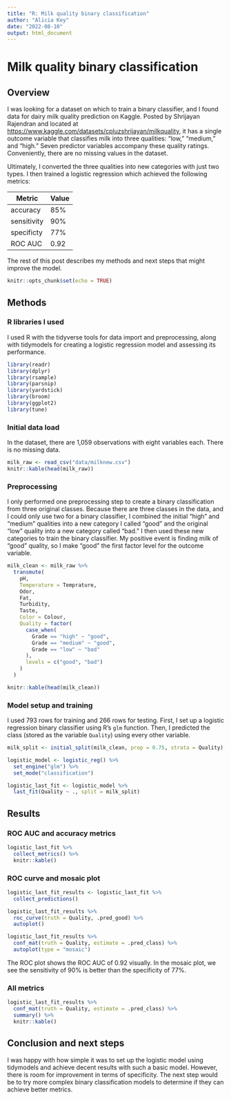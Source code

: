 ```yaml
---
title: "R: Milk quality binary classification"
author: "Alicia Key"
date: "2022-08-10"
output: html_document
---
```


# Milk quality binary classification

## Overview

I was looking for a dataset on which to train a binary classifier, and I found data for dairy milk quality prediction on Kaggle. Posted by Shrijayan Rajendran and located at [https://www.kaggle.com/datasets/cpluzshrijayan/milkquality](https://www.kaggle.com/datasets/cpluzshrijayan/milkquality), it has a single outcome variable that classifies milk into three qualities: "low," "medium," and "high." Seven predictor variables accompany these quality ratings. Conveniently, there are no missing values in the dataset.

Ultimately, I converted the three qualities into new categories with just two types. I then trained a logistic regression which achieved the following metrics:

| **Metric** | **Value** |
|---|---|
| accuracy | 85% |
| sensitivity | 90% |
| specificty | 77% |
| ROC AUC | 0.92 |

The rest of this post describes my methods and next steps that might improve the model.

```r
knitr::opts_chunk$set(echo = TRUE)
```

## Methods

### R libraries I used

I used R with the tidyverse tools for data import and preprocessing, along with tidymodels for creating a logistic regression model and assessing its performance.

```r
library(readr)
library(dplyr)
library(rsample)
library(parsnip)
library(yardstick)
library(broom)
library(ggplot2)
library(tune)
```

### Initial data load

In the dataset, there are 1,059 observations with eight variables each. There is no missing data.

```r
milk_raw <- read_csv("data/milknew.csv")
knitr::kable(head(milk_raw))
```

### Preprocessing

I only performed one preprocessing step to create a binary classification from three original classes. Because there are three classes in the data, and I could only use two for a binary classifier, I combined the initial "high" and "medium" qualities into a new category I called "good" and the original "low" quality into a new category called "bad." I then used these new categories to train the binary classifier. My positive event is finding milk of "good" quality, so I make "good" the first factor level for the outcome variable.

```r
milk_clean <- milk_raw %>%
  transmute(
    pH,
    Temperature = Temprature,
    Odor,
    Fat,
    Turbidity,
    Taste,
    Color = Colour,
    Quality = factor(
      case_when(
        Grade == "high" ~ "good",
        Grade == "medium" ~ "good",
        Grade == "low" ~ "bad"
      ),
      levels = c("good", "bad")
    )
  )

knitr::kable(head(milk_clean))
```

### Model setup and training

I used 793 rows for training and 266 rows for testing. First, I set up a logistic regression binary classifier using R's `glm` function. Then, I predicted the class (stored as the variable `Quality`) using every other variable.

```r
milk_split <- initial_split(milk_clean, prop = 0.75, strata = Quality)

logistic_model <- logistic_reg() %>%
  set_engine("glm") %>%
  set_mode("classification")

logistic_last_fit <- logistic_model %>%
  last_fit(Quality ~ ., split = milk_split)
```

## Results

### ROC AUC and accuracy metrics

```r
logistic_last_fit %>%
  collect_metrics() %>%
  knitr::kable()
```

### ROC curve and mosaic plot

```r
logistic_last_fit_results <- logistic_last_fit %>%
  collect_predictions()

logistic_last_fit_results %>%
  roc_curve(truth = Quality, .pred_good) %>%
  autoplot()
```

```r
logistic_last_fit_results %>%
  conf_mat(truth = Quality, estimate = .pred_class) %>%
  autoplot(type = "mosaic")
```

The ROC plot shows the ROC AUC of 0.92 visually. In the mosaic plot, we see the sensitivity of 90% is better than the specificity of 77%.

### All metrics

```r
logistic_last_fit_results %>%
  conf_mat(truth = Quality, estimate = .pred_class) %>%
  summary() %>%
  knitr::kable()
```

## Conclusion and next steps

I was happy with how simple it was to set up the logistic model using tidymodels and achieve decent results with such a basic model. However, there is room for improvement in terms of specificity. The next step would be to try more complex binary classification models to determine if they can achieve better metrics.

